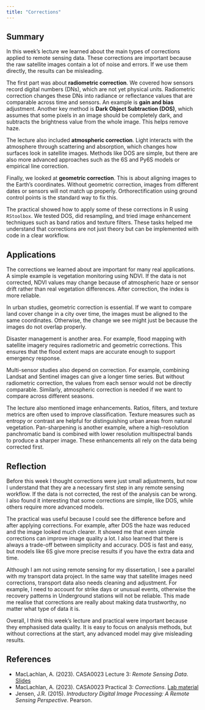 ```yaml
---
title: "Corrections"
---
```


## Summary

In this week’s lecture we learned about the main types of corrections applied to remote sensing data. These corrections are important because the raw satellite images contain a lot of noise and errors. If we use them directly, the results can be misleading.  

The first part was about **radiometric correction**. We covered how sensors record digital numbers (DNs), which are not yet physical units. Radiometric correction changes these DNs into radiance or reflectance values that are comparable across time and sensors. An example is **gain and bias** adjustment. Another key method is **Dark Object Subtraction (DOS)**, which assumes that some pixels in an image should be completely dark, and subtracts the brightness value from the whole image. This helps remove haze.  

The lecture also included **atmospheric correction**. Light interacts with the atmosphere through scattering and absorption, which changes how surfaces look in satellite images. Methods like DOS are simple, but there are also more advanced approaches such as the 6S and Py6S models or empirical line correction.  

Finally, we looked at **geometric correction**. This is about aligning images to the Earth’s coordinates. Without geometric correction, images from different dates or sensors will not match up properly. Orthorectification using ground control points is the standard way to fix this.  

The practical showed how to apply some of these corrections in R using `RStoolbox`. We tested DOS, did resampling, and tried image enhancement techniques such as band ratios and texture filters. These tasks helped me understand that corrections are not just theory but can be implemented with code in a clear workflow.

## Applications

The corrections we learned about are important for many real applications. A simple example is vegetation monitoring using NDVI. If the data is not corrected, NDVI values may change because of atmospheric haze or sensor drift rather than real vegetation differences. After correction, the index is more reliable.  

In urban studies, geometric correction is essential. If we want to compare land cover change in a city over time, the images must be aligned to the same coordinates. Otherwise, the change we see might just be because the images do not overlap properly.  

Disaster management is another area. For example, flood mapping with satellite imagery requires radiometric and geometric corrections. This ensures that the flood extent maps are accurate enough to support emergency response.  

Multi-sensor studies also depend on correction. For example, combining Landsat and Sentinel images can give a longer time series. But without radiometric correction, the values from each sensor would not be directly comparable. Similarly, atmospheric correction is needed if we want to compare across different seasons.  

The lecture also mentioned image enhancements. Ratios, filters, and texture metrics are often used to improve classification. Texture measures such as entropy or contrast are helpful for distinguishing urban areas from natural vegetation. Pan-sharpening is another example, where a high-resolution panchromatic band is combined with lower resolution multispectral bands to produce a sharper image. These enhancements all rely on the data being corrected first.

## Reflection

Before this week I thought corrections were just small adjustments, but now I understand that they are a necessary first step in any remote sensing workflow. If the data is not corrected, the rest of the analysis can be wrong. I also found it interesting that some corrections are simple, like DOS, while others require more advanced models.  

The practical was useful because I could see the difference before and after applying corrections. For example, after DOS the haze was reduced and the image looked much clearer. It showed me that even simple corrections can improve image quality a lot. I also learned that there is always a trade-off between simplicity and accuracy. DOS is fast and easy, but models like 6S give more precise results if you have the extra data and time.  

Although I am not using remote sensing for my dissertation, I see a parallel with my transport data project. In the same way that satellite images need corrections, transport data also needs cleaning and adjustment. For example, I need to account for strike days or unusual events, otherwise the recovery patterns in Underground stations will not be reliable. This made me realise that corrections are really about making data trustworthy, no matter what type of data it is.  

Overall, I think this week’s lecture and practical were important because they emphasised data quality. It is easy to focus on analysis methods, but without corrections at the start, any advanced model may give misleading results.

## References

- MacLachlan, A. (2023). CASA0023 Lecture 3: *Remote Sensing Data*. [Slides](https://andrewmaclachlan.github.io/CASA0023-lecture-3/)  
- MacLachlan, A. (2023). CASA0023 Practical 3: *Corrections*. [Lab material](https://andrewmaclachlan.github.io/CASA0023/3_corrections.html)  
- Jensen, J.R. (2015). *Introductory Digital Image Processing: A Remote Sensing Perspective*. Pearson.  
